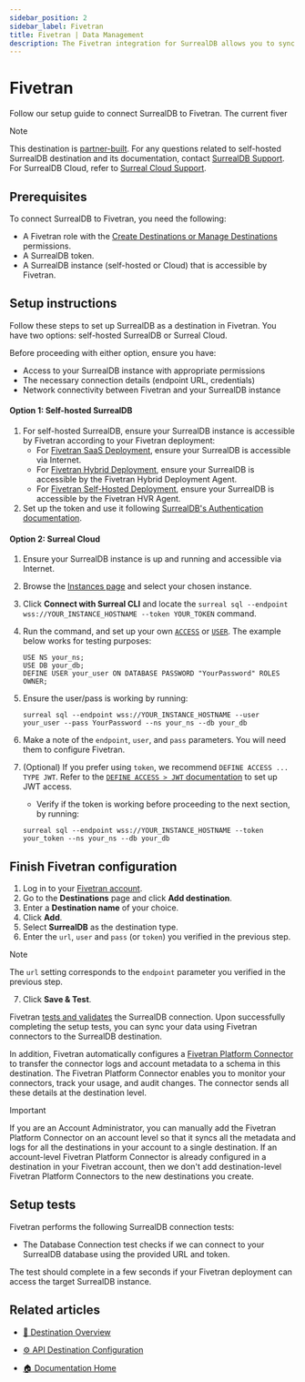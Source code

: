 ```yaml
---
sidebar_position: 2
sidebar_label: Fivetran
title: Fivetran | Data Management
description: The Fivetran integration for SurrealDB allows you to sync data from Fivetran to SurrealDB.
---
```


# Fivetran

Follow our setup guide to connect SurrealDB to Fivetran. The current fiver

> [!NOTE]
>This destination is [partner-built](https://fivetran.com/docs/partner-built-program).
>For any questions related to self-hosted SurrealDB destination and its documentation, contact [SurrealDB Support](/contact). For SurrealDB Cloud, refer to [Surreal Cloud Support](/docs/cloud/billing-and-support/support).

## Prerequisites
To connect SurrealDB to Fivetran, you need the following:

- A Fivetran role with the [Create Destinations or Manage Destinations](https://fivetran.com/docs/using-fivetran/fivetran-dashboard/account-settings/role-based-access-control#rbacpermissions) permissions.
- A SurrealDB token.
- A SurrealDB instance (self-hosted or Cloud) that is accessible by Fivetran.

## Setup instructions

Follow these steps to set up SurrealDB as a destination in Fivetran. You have two options: self-hosted SurrealDB or Surreal Cloud.

Before proceeding with either option, ensure you have:

- Access to your SurrealDB instance with appropriate permissions
- The necessary connection details (endpoint URL, credentials)
- Network connectivity between Fivetran and your SurrealDB instance

#### Option 1: Self-hosted SurrealDB

1. For self-hosted SurrealDB, ensure your SurrealDB instance is accessible by Fivetran according to your Fivetran deployment:
   - For [Fivetran SaaS Deployment](https://fivetran.com/docs/deployment-models/saas-deployment), ensure your SurrealDB is accessible via Internet.
   - For [Fivetran Hybrid Deployment](https://fivetran.com/docs/deployment-models/hybrid-deployment), ensure your SurrealDB is accessible by the Fivetran Hybrid Deployment Agent.
   - For [Fivetran Self-Hosted Deployment](https://fivetran.com/docs/deployment-models/self-hosted-deployment), ensure your SurrealDB is accessible by the Fivetran HVR Agent.
2. Set up the token and use it following [SurrealDB's Authentication documentation](/docs/surrealdb/security/authentication#token).

#### Option 2: Surreal Cloud

1. Ensure your SurrealDB instance is up and running and accessible via Internet.
2. Browse the [Instances page](https://surrealist.app/cloud/instances) and select your chosen instance.
3. Click **Connect with Surreal CLI** and locate the `surreal sql --endpoint wss://YOUR_INSTANCE_HOSTNAME --token YOUR_TOKEN` command.
4. Run the command, and set up your own [`ACCESS`](/docs/surrealql/statements/define/access) or [`USER`](/docs/surrealql/statements/define/user). The example below works for testing purposes:

    ```surql
    USE NS your_ns;
    USE DB your_db;
    DEFINE USER your_user ON DATABASE PASSWORD "YourPassword" ROLES OWNER;
    ```

5. Ensure the user/pass is working by running:

    ```surql
    surreal sql --endpoint wss://YOUR_INSTANCE_HOSTNAME --user your_user --pass YourPassword --ns your_ns --db your_db
    ```

6. Make a note of the `endpoint`, `user`, and `pass` parameters. You will need them to configure Fivetran.

7. (Optional) If you prefer using `token`, we recommend `DEFINE ACCESS ... TYPE JWT`. Refer to the [`DEFINE ACCESS > JWT` documentation](/docs/surrealql/statements/define/access/jwt) to set up JWT access.

    - Verify if the token is working before proceeding to the next section, by running:
    ```surql
    surreal sql --endpoint wss://YOUR_INSTANCE_HOSTNAME --token your_token --ns your_ns --db your_db
    ```

## Finish Fivetran configuration

1. Log in to your [Fivetran account](https://fivetran.com/login).
2. Go to the **Destinations** page and click **Add destination**.
3. Enter a **Destination name** of your choice.
4. Click **Add**.
5. Select **SurrealDB** as the destination type.
6. Enter the `url`, `user` and `pass` (or `token`) you verified in the previous step.

> [!NOTE]
> The `url` setting corresponds to the `endpoint` parameter you verified in the previous step.

7. Click **Save & Test**.

Fivetran [tests and validates](https://fivetran.com/docs/destinations/surrealdb#setup-tests) the SurrealDB connection. Upon successfully completing the setup tests, you can sync your data using Fivetran connectors to the SurrealDB destination.

In addition, Fivetran automatically configures a [Fivetran Platform Connector](https://fivetran.com/docs/logs/fivetran-platform) to transfer the connector logs and account metadata to a schema in this destination. The Fivetran Platform Connector enables you to monitor your connectors, track your usage, and audit changes. The connector sends all these details at the destination level.

> [!IMPORTANT]
> If you are an Account Administrator, you can manually add the Fivetran Platform Connector on an account level so that it syncs all the metadata and logs for all the destinations in your account to a single destination. If an account-level Fivetran Platform Connector is already configured in a destination in your Fivetran account, then we don't add destination-level Fivetran Platform Connectors to the new destinations you create.

## Setup tests

Fivetran performs the following SurrealDB connection tests:

- The Database Connection test checks if we can connect to your SurrealDB database using the provided URL and token.

The test should complete in a few seconds if your Fivetran deployment can access the target SurrealDB instance.

## Related articles

- [📄 Destination Overview](https://fivetran.com/docs/destinations/surrealdb)

- [⚙️ API Destination Configuration](https://fivetran.com/docs/rest-api/api-reference/destinations/create-destination?service=surrealdb_destination)

- [🏠 Documentation Home](/docs/surrealdb/introduction/start)